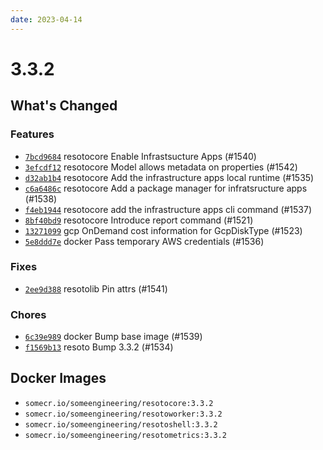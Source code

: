 ```yaml
---
date: 2023-04-14
---
```


# 3.3.2

## What's Changed

### Features

- [`7bcd9684`](https://github.com/someengineering/resoto/commit/7bcd9684) <span class="badge badge--secondary">resotocore</span> Enable Infrastsucture Apps (#1540)
- [`3efcdf12`](https://github.com/someengineering/resoto/commit/3efcdf12) <span class="badge badge--secondary">resotocore</span> Model allows metadata on properties (#1542)
- [`d32ab1b4`](https://github.com/someengineering/resoto/commit/d32ab1b4) <span class="badge badge--secondary">resotocore</span> Add the infrastructure apps local runtime (#1535)
- [`c6a6486c`](https://github.com/someengineering/resoto/commit/c6a6486c) <span class="badge badge--secondary">resotocore</span> Add a package manager for infratsructure apps (#1538)
- [`f4eb1944`](https://github.com/someengineering/resoto/commit/f4eb1944) <span class="badge badge--secondary">resotocore</span> add the infrastructure apps cli command (#1537)
- [`8bf40bd9`](https://github.com/someengineering/resoto/commit/8bf40bd9) <span class="badge badge--secondary">resotocore</span> Introduce report command (#1521)
- [`13271099`](https://github.com/someengineering/resoto/commit/13271099) <span class="badge badge--secondary">gcp</span> OnDemand cost information for GcpDiskType (#1523)
- [`5e8ddd7e`](https://github.com/someengineering/resoto/commit/5e8ddd7e) <span class="badge badge--secondary">docker</span> Pass temporary AWS credentials (#1536)

### Fixes

- [`2ee9d388`](https://github.com/someengineering/resoto/commit/2ee9d388) <span class="badge badge--secondary">resotolib</span> Pin attrs (#1541)

### Chores

- [`6c39e989`](https://github.com/someengineering/resoto/commit/6c39e989) <span class="badge badge--secondary">docker</span> Bump base image (#1539)
- [`f1569b13`](https://github.com/someengineering/resoto/commit/f1569b13) <span class="badge badge--secondary">resoto</span> Bump 3.3.2 (#1534)

<!--truncate-->

## Docker Images

- `somecr.io/someengineering/resotocore:3.3.2`
- `somecr.io/someengineering/resotoworker:3.3.2`
- `somecr.io/someengineering/resotoshell:3.3.2`
- `somecr.io/someengineering/resotometrics:3.3.2`
